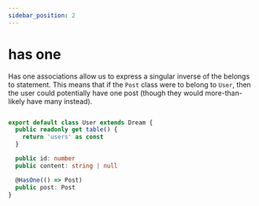 ```yaml
---
sidebar_position: 2
---
```


# has one

Has one associations allow us to express a singular inverse of the belongs to statement. This means that if the `Post` class were to belong to `User`, then the user could potentially have one post (though they would more-than-likely have many instead).

```ts

export default class User extends Dream {
  public readonly get table() {
    return 'users' as const
  }

  public id: number
  public content: string | null

  @HasOne(() => Post)
  public post: Post
}
```

